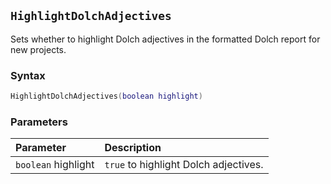 ::: {.minipage data-latex="{\textwidth}"}
## `HighlightDolchAdjectives`

Sets whether to highlight Dolch adjectives in the formatted Dolch report for new projects.

### Syntax {-}

``` .lua
HighlightDolchAdjectives(boolean highlight)
```

### Parameters {-}

**Parameter** | **Description**
| :-- | :-- |
| `boolean` highlight | `true` to highlight Dolch adjectives. |
:::

